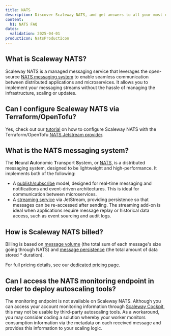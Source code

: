 ```yaml
---
title: NATS
description: Discover Scaleway NATS, and get answers to all your most commonly asked questions, including information on compatibility with various services, and billing.
content:
  h1: NATS FAQ
dates:
  validation: 2025-04-01
productIcon: NatsProductIcon
---
```


## What is Scaleway NATS?

Scaleway NATS is a managed messaging service that leverages the open-source [NATS messaging system](/nats/concepts/#nats-messaging-system) to enable seamless communication between distributed applications and microservices. It allows you to implement your messaging streams without the hassle of managing the infrastructure, scaling or updates.

## Can I configure Scaleway NATS via Terraform/OpenTofu?

Yes, check out our [tutorial](https://registry.terraform.io/providers/scaleway/scaleway/latest/docs/guides/mnq_with_nats_terraform_provider) on how to configure Scaleway NATS with the Terraform/OpenTofu [NATS Jetstream provider](https://registry.terraform.io/providers/nats-io/jetstream/latest/docs).

## What is the NATS messaging system?

The **N**eural **A**utonomic **T**ransport **S**ystem, or [NATS](https://nats.io/), is a distributed messaging system, designed to be lightweight and high-performance. It implements both of the following:
- A [publish/subscribe](#publish-subscribe) model, designed for real-time messaging and notifications and event-driven architectures. This is ideal for communication between microservices.
- A [streaming service](#stream) via JetStream, providing persistence so that messages can be re-accessed after sending. The streaming add-on is ideal when applications require message replay or historical data access, such as event sourcing and audit logs.

## How is Scaleway NATS billed?

Billing is based on [message volume](/nats/concepts/#message-volume) (the total sum of each message's size going through NATS) and [message persistence](/nats/concepts/#message-persistence) (the total amount of data stored * duration).

For full pricing details, see our [dedicated pricing page](https://www.scaleway.com/en/pricing/).

## Can I access the NATS monitoring endpoint in order to deploy autoscaling tools?

The monitoring endpoint is not available on Scaleway NATS. Although you can access your account monitoring information through [Scaleway Cockpit](/cockpit/), this may not be usable by third-party autoscaling tools. As a workaround, you may consider coding a solution whereby your worker monitors consumption information via the metadata on each received message and provides this information to your scaling logic.